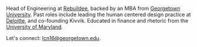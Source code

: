 
Head of Engineering at <a href="https://app.rebuildee.com" target="_blank">Rebuildee</a>, backed by an MBA from <a href="https://www.georgetown.edu/" target="_blank">Georgetown University</a>. Past roles include leading the human centered design practice at <a href="https://www2.deloitte.com/us/en.html" target="_blank">Deloitte</a>, and co-founding Kivvik.
Educated in finance and rhetoric from the <a href="https://www.umd.edu/" target="_blank">University of Maryland</a>.

Let's connect: <a href="mailto:lcn16@georgetown.edu">lcn16@georgetown.edu</a>.
